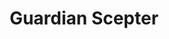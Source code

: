 ---
title: Guardian Scepter
id: magicalscepter:guardian_scepter
icon: magicalscepter:guardian_scepter
type: scepter
---